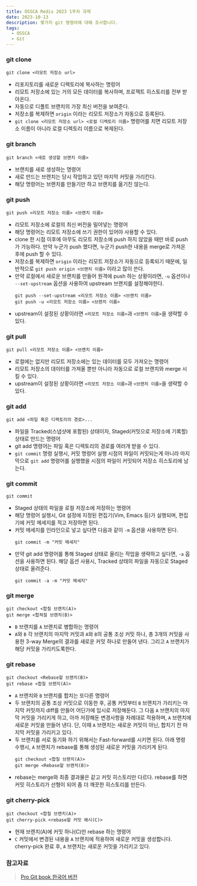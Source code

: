 ```yaml
---
title: OSSCA Redis 2023 1주차 과제
date: 2023-10-13
description: 몇가지 git 명령어에 대해 조사합니다.
tags:
  - OSSCA
  - Git
---
```


### git clone
```
git clone <리모트 저장소 url>
```
- 리포지토리를 새로운 디렉토리에 복사하는 명렁어
- 리모트 저장소에 있는 거의 모든 데이터를 복사하며, 프로젝트 히스토리를 전부 받아온다.
- 자동으로 디폴트 브랜치의 가장 최신 버전을 보여준다.
- 저장소를 복제하면 `origin` 이라는 리모트 저장소가 자동으로 등록된다.
- `git clone <리모트 저장소 url> <로컬 디렉토리 이름>` 명령어를 치면 리모트 저장소 이름이 아니라 로컬 디렉토리 이름으로 복제된다.

### git branch
```
git branch <새로 생성할 브랜치 이름>
```
- 브랜치를 새로 생성하는 명령어
- 새로 만드는 브랜치는 당시 작업하고 있던 마지막 커밋을 가리킨다.
- 해당 명령어는 브랜치를 만들기만 하고 브랜치를 옮기진 않는다.

### git push
```
git push <리모트 저장소 이름> <브랜치 이름>
```
- 리모트 저장소에 로컬의 최신 버전을 밀어넣는 명령어
- 해당 명령어는 리모트 저장소에 쓰기 권한이 있어야 사용할 수 있다.
- clone 한 시점 이후에 아무도 리모트 저장소에 push 하지 않았을 때만 바로 push가 가능하다. 만약 누군가 push 했다면, 누군가 push한 내용을 merge로 가져온 후에 push 할 수 있다.
- 저장소를 복제하면 `origin` 이라는 리모트 저장소가 자동으로 등록되기 때문에, 일반적으로 `git push origin <브랜치 이름>` 이라고 많이 쓴다.
- 만약 로컬에서 새로운 브랜치를 만들어 원격에 push 하는 상황이라면, `-u` 옵션이나 `--set-upstream` 옵션을 사용하여 upstream 브랜치를 설정해야한다.
  ```
  git push --set-upstream <리모트 저장소 이름> <브랜치 이름>
  git push -u <리모트 저장소 이름> <브랜치 이름>
  ```
- upstream이 설정된 상황이라면 `<리모트 저장소 이름>`과 `<브랜치 이름>`을 생략할 수 있다.

### git pull
```
git pull <리모트 저장소 이름> <브랜치 이름>
```
- 로컬에는 없지만 리모트 저장소에는 있는 데이터를 모두 가져오는 명령어
- 리모트 저장소의 데이터를 가져올 뿐만 아니라 자동으로 로컬 브랜치와 merge 시킬 수 있다.
- upstream이 설정된 상황이라면 `<리모트 저장소 이름>`과 `<브랜치 이름>`을 생략할 수 있다.

### git add
```
git add <파일 혹은 디렉토리의 경로>...
```
- 파일을 Tracked(스냅샷에 포함된) 상태이자, Staged(커밋으로 저장소에 기록할) 상태로 만드는 명령어
- git add 명령어는 파일 혹은 디렉토리의 경로를 여러개 받을 수 있다.
- `git commit` 명령 실행시, 커밋 명령어 실행 시점의 파일이 커밋되는게 아니라 마지막으로 `git add` 명령어를 실행했을 시점의 파일이 커밋되어 저장소 히스토리에 남는다.

### git commit
```
git commit
```
- Staged 상태의 파일을 로컬 저장소에 저장하는 명령어
- 해당 명령어 실행시, Git 설정에 지정된 편집기(Vim, Emacs 등)가 실행되며, 편집기에 커밋 메세지를 적고 저장하면 된다.
- 커밋 메세지를 인라인으로 넣고 싶다면 다음과 같이 `-m` 옵션을 사용하면 된다.
  ```
  git commit -m "커밋 메세지"
  ```
- 만약 git add 명령어를 통해 Staged 상태로 올리는 작업을 생략하고 싶다면, `-a` 옵션을 사용하면 된다. 해당 옵션 사용시, Tracked 상태의 파일을 자동으로 Staged 상태로 올려준다.
  ```
  git commit -a -m "커밋 메세지"
  ```

### git merge
```
git checkout <합칠 브랜치(A)>
git merge <합쳐질 브랜치(B)>
```
- `B` 브랜치를 `A` 브랜치로 병합하는 명령어
- `A`와 `B` 각 브랜치의 마지막 커밋과 `A`와 `B`의 공통 조상 커밋 하나, 총 3개의 커밋을 사용한 3-way Merge의 결과를 새로운 커밋 하나로 만들어 낸다. 그리고 `A` 브랜치가 해당 커밋을 가리키도록한다.

### git rebase
```
git checkout <Rebase할 브랜치(B)>
git rebase <합칠 브랜치(A)>
```
- `A` 브랜치와 `B` 브랜치를 합치는 또다른 명령어
- 두 브랜치의 공통 조상 커밋으로 이동한 후, 공통 커밋부터 `B` 브랜치가 가리키는 마지막 커밋까지 diff를 만들어 어딘가에 임시로 저장해둔다. 그 다음 `A` 브랜치의 마지막 커밋을 가리키게 하고, 아까 저장해둔 변경사항을 차례대로 적용하며, `A` 브랜치에 새로운 커밋을 만들어 낸다. 단, 이때 `A` 브랜치는 새로운 커밋이 아닌, 합치기 전 마지막 커밋을 가리키고 있다.
- 두 브랜치를 서로 동기화 하기 위해서는 Fast-forward를 시키면 된다. 아래 명령 수행시, `A` 브랜치가 rebase를 통해 생성된 새로운 커밋을 가리키게 된다.
  ```
  git checkout <합칠 브랜치(A)>
  git merge <Rebase할 브랜치(B)>
  ```
- rebase는 merge와 최종 결과물은 같고 커밋 히스토리만 다르다. rebase를 하면 커밋 히스토리가 선형이 되어 좀 더 깨끗한 히스토리를 만든다.

### git cherry-pick
```
git checkout <합칠 브랜치(A)>
git cherry-pick <rebase할 커밋 해시(C)>
```
- 현재 브랜치(A)에 커밋 하나(C)만 rebase 하는 명령어
- `C` 커밋에서 변경된 내용을 `A` 브랜치에 적용하여 새로운 커밋을 생성합니다. cherry-pick 완료 후, `A` 브랜치는 새로운 커밋을 가리키고 있다.

### 참고자료
> [Pro Git book 한국어 버전](https://git-scm.com/book/ko/v2)